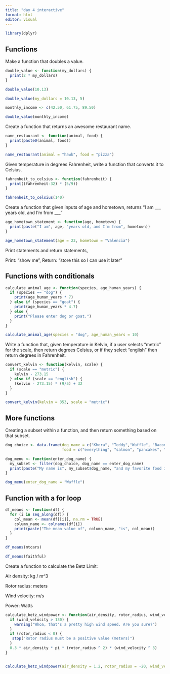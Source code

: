 ```yaml
---
title: "day 4 interactive"
format: html
editor: visual
---
```


```r
library(dplyr)
```

## Functions

Make a function that doubles a value.

```r
double_value <- function(my_dollars) {
  print(2 * my_dollars)
}
```

```r
double_value(10.13)

double_value(my_dollars = 10.13, 5)
```

```r
monthly_income <- c(42.50, 61.75, 89.50)

double_value(monthly_income)
```

Create a function that returns an awesome restaurant name.

```r
name_restaurant <- function(animal, food) {
  print(paste0(animal, food))
}

name_restaurant(animal = "hawk", food = "pizza")
```

Given temperature in degrees Fahrenheit, write a function that converts it to Celsius.

```r
fahrenheit_to_celsius <- function(fahrenheit) {
  print((fahrenheit-32) * (5/9))
}

fahrenheit_to_celsius(140)
```

Create a function that given inputs of age and hometown, returns "I am \_\_\_ years old, and I'm from \_\_\_"

```r
age_hometown_statement <- function(age, hometown) {
  print(paste("I am", age, "years old, and I'm from", hometown))
}

age_hometown_statement(age = 23, hometown = "Valencia")
```

Print statements and return statements,

Print: "show me", Return: "store this so I can use it later"

## Functions with conditionals

```r
calculate_animal_age <- function(species, age_human_years) {
  if (species == "dog") {
    print(age_human_years * 7)
  } else if (species == "goat") {
    print(age_human_years * 4.7)
  } else {
    print("Please enter dog or goat.")
  }
}
```

```r
calculate_animal_age(species = "dog", age_human_years = 10)
```

Write a function that, given temperature in Kelvin, if a user selects "metric" for the scale, then return degrees Celsius, or if they select "english" then return degrees in Fahrenheit.

```r
convert_kelvin <- function(kelvin, scale) {
  if (scale == "metric") {
    kelvin - 273.15
  } else if (scale == "english") {
    (kelvin - 273.15) * (9/5) + 32
  }
}

convert_kelvin(kelvin = 353, scale = "metric")
```

## More functions

Creating a subset within a function, and then return something based on that subset.

```r
dog_choice <- data.frame(dog_name = c("Khora", "Teddy","Waffle", "Bacon", "Tito"),
                         food = c("everything", "salmon", "pancakes", "chicken", "enchiladas" ))
```

```r
dog_menu <- function(enter_dog_name) {
  my_subset <- filter(dog_choice, dog_name == enter_dog_name)
  print(paste("My name is", my_subset$dog_name, "and my favorite food is", my_subset$food))
}

dog_menu(enter_dog_name = "Waffle")
```

## Function with a for loop

```r
df_means <- function(df) {
  for (i in seq_along(df)) {
    col_mean <- mean(df[[i]], na.rm = TRUE)
    column_name <- colnames(df[i])
    print(paste("The mean value of", column_name, "is", col_mean))
  }
}

df_means(mtcars)

df_means(faithful)
```

Create a function to calculate the Betz Limit:

Air density: kg / m\^3

Rotor radius: meters

Wind velocity: m/s

Power: Watts

```r
calculate_betz_windpower <- function(air_density, rotor_radius, wind_velocity) {
  if (wind_velocity > 130) {
    warning("Whoa, that's a pretty high wind speed. Are you sure?")
  } 
  if (rotor_radius < 0) {
   stop("Rotor radius must be a positive value (meters)")
  }
  0.3 * air_density * pi * (rotor_radius ^ 2) * (wind_velocity ^ 3)
}


calculate_betz_windpower(air_density = 1.2, rotor_radius = -20, wind_velocity = 1203)
```
